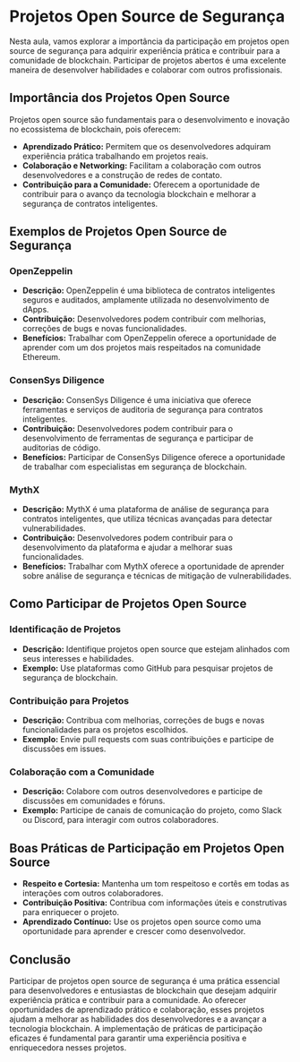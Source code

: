 # Projetos Open Source de Segurança

Nesta aula, vamos explorar a importância da participação em projetos open source de segurança para adquirir experiência prática e contribuir para a comunidade de blockchain. Participar de projetos abertos é uma excelente maneira de desenvolver habilidades e colaborar com outros profissionais.

## Importância dos Projetos Open Source

Projetos open source são fundamentais para o desenvolvimento e inovação no ecossistema de blockchain, pois oferecem:

- **Aprendizado Prático:** Permitem que os desenvolvedores adquiram experiência prática trabalhando em projetos reais.
- **Colaboração e Networking:** Facilitam a colaboração com outros desenvolvedores e a construção de redes de contato.
- **Contribuição para a Comunidade:** Oferecem a oportunidade de contribuir para o avanço da tecnologia blockchain e melhorar a segurança de contratos inteligentes.

## Exemplos de Projetos Open Source de Segurança

### OpenZeppelin

- **Descrição:** OpenZeppelin é uma biblioteca de contratos inteligentes seguros e auditados, amplamente utilizada no desenvolvimento de dApps.
- **Contribuição:** Desenvolvedores podem contribuir com melhorias, correções de bugs e novas funcionalidades.
- **Benefícios:** Trabalhar com OpenZeppelin oferece a oportunidade de aprender com um dos projetos mais respeitados na comunidade Ethereum.

### ConsenSys Diligence

- **Descrição:** ConsenSys Diligence é uma iniciativa que oferece ferramentas e serviços de auditoria de segurança para contratos inteligentes.
- **Contribuição:** Desenvolvedores podem contribuir para o desenvolvimento de ferramentas de segurança e participar de auditorias de código.
- **Benefícios:** Participar de ConsenSys Diligence oferece a oportunidade de trabalhar com especialistas em segurança de blockchain.

### MythX

- **Descrição:** MythX é uma plataforma de análise de segurança para contratos inteligentes, que utiliza técnicas avançadas para detectar vulnerabilidades.
- **Contribuição:** Desenvolvedores podem contribuir para o desenvolvimento da plataforma e ajudar a melhorar suas funcionalidades.
- **Benefícios:** Trabalhar com MythX oferece a oportunidade de aprender sobre análise de segurança e técnicas de mitigação de vulnerabilidades.

## Como Participar de Projetos Open Source

### Identificação de Projetos

- **Descrição:** Identifique projetos open source que estejam alinhados com seus interesses e habilidades.
- **Exemplo:** Use plataformas como GitHub para pesquisar projetos de segurança de blockchain.

### Contribuição para Projetos

- **Descrição:** Contribua com melhorias, correções de bugs e novas funcionalidades para os projetos escolhidos.
- **Exemplo:** Envie pull requests com suas contribuições e participe de discussões em issues.

### Colaboração com a Comunidade

- **Descrição:** Colabore com outros desenvolvedores e participe de discussões em comunidades e fóruns.
- **Exemplo:** Participe de canais de comunicação do projeto, como Slack ou Discord, para interagir com outros colaboradores.

## Boas Práticas de Participação em Projetos Open Source

- **Respeito e Cortesia:** Mantenha um tom respeitoso e cortês em todas as interações com outros colaboradores.
- **Contribuição Positiva:** Contribua com informações úteis e construtivas para enriquecer o projeto.
- **Aprendizado Contínuo:** Use os projetos open source como uma oportunidade para aprender e crescer como desenvolvedor.

## Conclusão

Participar de projetos open source de segurança é uma prática essencial para desenvolvedores e entusiastas de blockchain que desejam adquirir experiência prática e contribuir para a comunidade. Ao oferecer oportunidades de aprendizado prático e colaboração, esses projetos ajudam a melhorar as habilidades dos desenvolvedores e a avançar a tecnologia blockchain. A implementação de práticas de participação eficazes é fundamental para garantir uma experiência positiva e enriquecedora nesses projetos.
